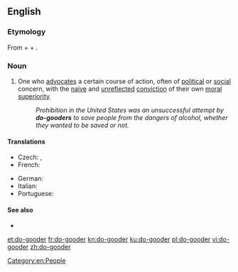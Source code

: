 {{also|dogooder}}
==English==

===Etymology===
From {{m|en|do}} + {{m|en|good}} + {{m|en|-er}}.

===Noun===
{{en-noun}}

# {{lb|en|derogatory}} One who [[advocate]]s a certain course of action, often of [[political]] or [[social]] concern, with the [[naïve]] and [[unreflected]] [[conviction]] of their own [[moral]] [[superiority]].
#: ''Prohibition in the United States was an unsuccessful attempt by '''do-gooders''' to save people from the dangers of alcohol, whether they wanted to be saved or not.''

====Translations====
{{trans-top|One who has an unreflected conviction of their own moral superiority}}
* Czech: {{t+|cs|sluníčkář|m}}, {{t+|cs|pravdoláskař}}
* French: {{t+|fr|bien-pensant}}
{{trans-mid}}
* German: {{t+|de|Gutmensch|m}}
* Italian: {{t|it|buonista|m|f}}
* Portuguese: {{t|pt|cidadão de bem|m}}
{{trans-bottom}}

====See also====
* {{l|en|political correctness}}

[[Category:en:People]]

[[et:do-gooder]]
[[fr:do-gooder]]
[[kn:do-gooder]]
[[ku:do-gooder]]
[[pl:do-gooder]]
[[vi:do-gooder]]
[[zh:do-gooder]]
